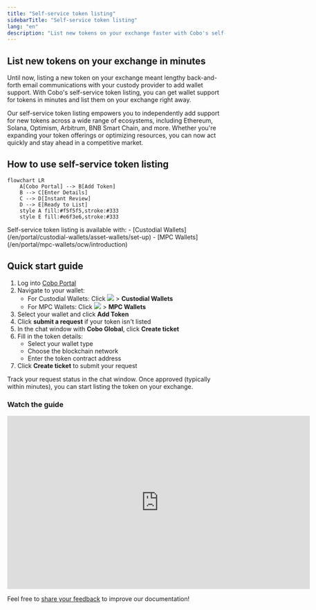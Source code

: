 ```yaml
---
title: "Self-service token listing"
sidebarTitle: "Self-service token listing"
lang: "en"
description: "List new tokens on your exchange faster with Cobo's self-service token listing. Add support for tokens in minutes."
---
```


## List new tokens on your exchange in minutes 

Until now, listing a new token on your exchange meant lengthy back-and-forth email communications with your custody provider to add wallet support. With Cobo's self-service token listing, you can get wallet support for tokens in minutes and list them on your exchange right away.

Our self-service token listing empowers you to independently add support for new tokens across a wide range of ecosystems, including Ethereum, Solana, Optimism, Arbitrum, BNB Smart Chain, and more. Whether you're expanding your token offerings or optimizing resources, you can now act quickly and stay ahead in a competitive market.

## How to use self-service token listing

```mermaid
flowchart LR
    A[Cobo Portal] --> B[Add Token]
    B --> C[Enter Details]
    C --> D[Instant Review]
    D --> E[Ready to List]
    style A fill:#f5f5f5,stroke:#333
    style E fill:#e6f3e6,stroke:#333
```

<Info>
Self-service token listing is available with:
- [Custodial Wallets](/en/portal/custodial-wallets/asset-wallets/set-up)
- [MPC Wallets](/en/portal/mpc-wallets/ocw/introduction)
</Info>

## Quick start guide

1. Log into [Cobo Portal](https://portal.cobo.com/login)
2. Navigate to your wallet:
   - For Custodial Wallets: Click <img src="/en/images/common/wallets_icon.svg" className="icon"/> > **Custodial Wallets**
   - For MPC Wallets: Click <img src="/en/images/common/wallets_icon.svg" className="icon"/> > **MPC Wallets**
3. Select your wallet and click **Add Token**
4. Click **submit a request** if your token isn't listed
5. In the chat window with **Cobo Global**, click **Create ticket**
6. Fill in the token details:
   - Select your wallet type
   - Choose the blockchain network
   - Enter the token contract address
7. Click **Create ticket** to submit your request

Track your request status in the chat window. Once approved (typically within minutes), you can start listing the token on your exchange.

### Watch the guide

<iframe
  width="700"
  height="400"
  src="https://embed.app.guidde.com/playbooks/xvvaKi45LZMjptbbkEXvpm"
  title="YouTube video player"
  frameborder="0"
  allow="accelerometer; autoplay; clipboard-write; encrypted-media; gyroscope; picture-in-picture"
  allowfullscreen
></iframe>

<Tip>Feel free to [share your feedback](https://forms.zohopublic.com/cobo/form/DocumentFeedbackForm/formperma/QvLOhxJv1_JMsJ-1dleZ8Itb_7rzN-LtgvsDdxosoVI?referrername=manuals) to improve our documentation!</Tip>
